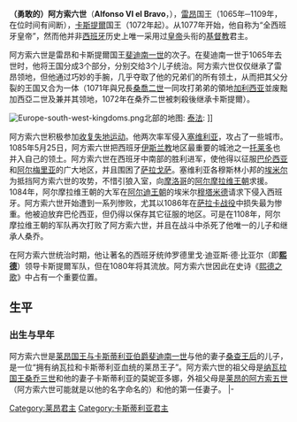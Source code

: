 {{Infobox royalty
| name         = 阿方索六世
| image        = AlfonsoVI of Castile.jpg
| image_size   = 220px
| succession   = 雷昂國王
| reign        = 1065年12月24日 — 1072年1月12日
| reign-type   = 第一次在位
| predecessor  = [[斐迪南一世_(雷昂與卡斯提爾)|費爾南多一世]]
| successor    = [[桑乔二世_(卡斯蒂利亚)|桑喬二世]]
| reign1       = 1072年10月7日 — 1109年7月1日
| reign-type1  = 第二次在位
| predecessor1 = 桑喬二世
| successor1   = [[烏拉卡_(卡斯蒂利亞)|烏拉卡]]
| succession2  = 卡斯提爾國王
| reign2       = 1072年10月7日 — 1109年7月1日
| predecessor2 = [[桑乔二世_(卡斯蒂利亚)|桑喬二世]]
| successor2   = [[烏拉卡_(卡斯蒂利亞)|烏拉卡]]
| birth_date   = 約1040年
| birth_place  = [[聖地亞哥-德孔波斯特拉|孔波斯特拉]]
| death_date   = {{Death date and age|1109|7|1|1040|df=y}}
| death_place  = [[托萊多_(西班牙)|托雷多]]
| house        = [[希梅尼斯王朝|希梅尼斯王朝]]
| father       = [[斐迪南一世_(雷昂與卡斯提爾)|費爾南多一世]]
| mother       = [[雷昂的桑查|雷昂的桑查]]
}}

'''（勇敢的）阿方索六世'''（'''Alfonso VI el Bravo'''，{{bd||1040年|1109年|catIdx=A}}），[[莱昂|雷昂]]国王（1065年─1109年，在位时间有间断），[[卡斯提爾|卡斯提爾]]国王（1072年起）。从1077年开始，他自称为“全西班牙皇帝”，然而他并非[[西班牙|西班牙]]历史上唯一采用过[[皇帝|皇帝]]头衔的[[基督教|基督教]]君主。

阿方索六世是雷昂和卡斯提爾国王[[斐迪南一世_(卡斯蒂利亚)|斐迪南一世]]的次子。在斐迪南一世于1065年去世时，他将王国分成3个部分，分别交给3个儿子统治。阿方索六世仅仅继承了雷昂领地，但他通过巧妙的手腕，几乎夺取了他的兄弟们的所有领土，从而把其父分裂的王国又合为一体（1071年與兄長[[桑乔二世_(卡斯蒂利亚)|桑喬二世]]一同攻打弟弟{{link-en|加西亞二世 (加利西亞)|García II of Galicia|加西亞二世}}的領地[[加利西亚_(西班牙)|加利西亚]]並废黜加西亞二世及兼并其领地，1072年在桑乔二世被刺殺後继承卡斯提爾）。

[[File:Europe-south-west-kingdoms.png|thumb]]北部的地图:
{{legend|#ba7f45|{{link-en|加西亚二世|García II of Galicia}}的{{link-en|加利西亚王国|King of Galicia}}}} 
{{legend|#c2a541|[[阿方索六世_(雷昂與卡斯提爾)|阿方索六世]]的[[莱昂王国|莱昂王国]]}}
{{legend|#dcc983|[[桑乔二世_(卡斯蒂利亚)|桑乔二世]]的[[卡斯蒂利亚王国|卡斯蒂利亚王国]]}}
{{legend|#893f72|[[桑喬四世_(納瓦拉)|桑乔四世]]的[[纳瓦拉王国|纳瓦拉王国]]}}
{{legend|#b7665c|[[桑喬·拉米雷斯|桑喬·拉米雷斯]]的[[阿拉贡王国|阿拉贡王国]]}}
[[泰法|泰法]]:
{{legend|#68ae94|{{link-en|巴达霍斯泰法|Taifa of Badajoz}}}}
{{legend|#329ca7|{{link-en|塞维利亚泰法|Taifa of Seville}}}}
{{legend|#88a756|{{link-en|托莱多泰法|Taifa of Seville}}}}
{{legend|#c0bf78|[[萨拉戈萨泰法|萨拉戈萨泰法]]}}]]

阿方索六世积极参加[[收复失地运动|收复失地运动]]。他两次率军侵入[[塞维利亚|塞维利亚]]，攻占了一些城市。1085年5月25日，阿方索六世把西班牙[[伊斯兰教|伊斯兰教]]地区最重要的城池之一[[托莱多|托莱多]]也并入自己的领土。阿方索六世在西班牙中南部的胜利进军，使他得以征服[[巴伦西亚|巴伦西亚]]和[[阿尔梅里亚|阿尔梅里亚]]的广大地区，并且围困了[[萨拉戈萨|萨拉戈萨]]。塞维利亚各穆斯林小邦的[[埃米尔|埃米尔]]为抵挡阿方索六世的攻势，不惜引狼入室，向[[摩洛哥|摩洛哥]]的[[阿尔摩拉维王朝|阿尔摩拉维王朝]]求援。1084年，阿尔摩拉维王朝的大军在[[阿尔迪王朝|阿尔迪王朝]]的埃米尔[[穆塔米德|穆塔米德]]请求下侵入西班牙。阿方索六世开始遭到一系列惨败，尤其以1086年在[[萨拉卡战役|萨拉卡战役]]中损失最为惨重。他被迫放弃巴伦西亚，但仍得以保存其它征服的地区。可是在1108年，阿尔摩拉维王朝的军队再次打败了阿方索六世，并且在战斗中杀死了他唯一的儿子和继承人桑乔。

在阿方索六世统治时期，他让著名的西班牙统帅罗德里戈·迪亚斯·德·比亚尔（即'''[[熙德|熙德]]'''）领导卡斯提爾军队，但在1080年将其流放。阿方索六世因此在史诗《[[熙德之歌|熙德之歌]]》中占有一个重要位置。

== 生平 ==
{{Commonscat|Alfonso_VI_of_Castile}}

=== 出生与早年 ===
阿方索六世是[[斐迪南一世_(雷昂與卡斯提爾)|莱昂国王与卡斯蒂利亚伯爵斐迪南一世]]与他的妻子[[雷昂的桑查|桑查王后]]的儿子，是一位“拥有纳瓦拉和卡斯蒂利亚血统的莱昂王子”。阿方索六世的祖父母是[[纳瓦拉君主列表|纳瓦拉国王]][[桑乔三世_(纳瓦拉)|桑乔三世]]和他的妻子卡斯蒂利亚的莫妮亚多娜，外祖父母是[[阿方索五世_(莱昂)|莱昂的阿方索五世]]（阿方索六世可能就是以他的名字命名的）和他的第一任妻子{{link-en|埃尔维拉·曼德斯|Elvira Menéndez (died 1022)|埃尔维拉·曼德斯}}。{{s-start}}
{{s-hou|[[希梅尼斯王朝|希梅尼斯王朝]]||1047年|1109年|6月29日/7月1日}}
{{s-reg}}
{{s-bef|before=[[斐迪南一世_(雷昂與卡斯提爾)|斐迪南一世]]}}
{{s-ttl|title=[[萊昂君主列表|萊昂國王]]|years=1065年–1072年}}
{{s-aft|rows=2|after=[[桑喬二世_(卡斯蒂利亞)|桑喬二世]]}}
{{s-bef|before={{link-en|加西亞二世 (加利西亞)|García II of Galicia|加西亞二世}}}}
{{s-ttl|title={{link-en|加利西亞君主列表|List of Galician monarchs|加利西亞國王}}|regent1=[[桑喬二世_(卡斯蒂利亞)|桑喬二世]]|years=1071年–1072年}}
{{s-bef|before=[[桑喬二世_(卡斯蒂利亞)|桑喬二世]]}}
{{s-ttl|title=[[萊昂國王|萊昂]]、<br />[[卡斯蒂利亞君主列表|卡斯蒂利亞]]及{{link-en|加利西亞君主列表|List of Galician monarchs|加利西亞國王}}|years=1072年–1109年}}
{{s-aft|rows=2|after=[[烏拉卡一世|烏拉卡]]}}
{{s-bef|before=卡迪爾}}
{{s-ttl|title={{link-en|托萊多國王|King of Toledo}}|years=1085年–1109年}}
|-
{{s-vac|last=[[斐迪南一世_(雷昂與卡斯提爾)|斐迪南一世]]}}
{{s-tul|title={{link-en|全西班牙皇帝|Emperor of Spain}}|years=1077年–1109年}}
{{s-aft|after=[[烏拉卡一世|烏拉卡]]|after2=[[阿方索一世_(阿拉貢)|阿方索一世]]}}
{{s-end}}

{{雷昂君主}}
{{卡斯提亞君主}}
{{Authority control}}
[[Category:莱昂君主|Category:莱昂君主]]
[[Category:卡斯蒂利亚君主|Category:卡斯蒂利亚君主]]